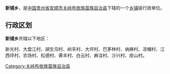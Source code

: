 {{中国乡级行政区
| 行政区全称 = 新铺乡
| 景观照片文件名 =
| 景观照片描述 =
| 汉语拼音 =
| 通用拼音 =
| 注音符號 =
| 其它标音类型1 =
| 其它标音1 =
| 其它标音类型2 =
| 其它标音2 =
| 其它语言类型1 =
| 其它语言地名1 =
| 其它语言类型2 =
| 其它语言地名2 =
| 上级行政区 = [[贵州省|贵州省]][[安顺市|安顺市]][[关岭布依族苗族自治县|关岭布依族苗族自治县]]
| 行政区类别 = [[乡镇|乡镇]]
| 行政区划代码 =
| 地理坐标 =
| 总面积 =
| 户籍人口 =
| 户籍人口年份 =
| 常住人口 =
| 常住人口年份 =
| 人口密度 =
| 行政区划 =
| 官方网站 =
| 政府驻地 =
| 邮政编码 =
| 毗邻行政区 =
| 位置图文件名 =
| 位置图描述 =
}}
'''新铺乡'''，是[[中华人民共和国|中国]][[贵州省|贵州省]][[安顺市|安顺市]][[关岭布依族苗族自治县|关岭布依族苗族自治县]]下辖的一个[[乡镇|乡镇]]级行政单位。

== 行政区划 ==
'''新铺乡'''共辖以下地区：

新光村、大盘江村、胡生沟村、岭丰村、大坪村、巴茅林村、纳麻村、凉帽村、江西坪村、农场村、松德村、黄丰村、白云村、麻洼村、沙兴村、炭山村。

{{贵州小作品}}
{{关岭布依族苗族自治县行政区划}}

[[Category:关岭布依族苗族自治县|Category:关岭布依族苗族自治县]]